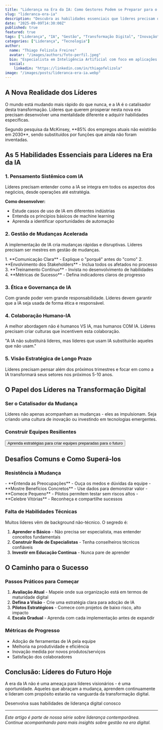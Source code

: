 ```yaml
---
title: "Liderança na Era da IA: Como Gestores Podem se Preparar para o Futuro"
slug: "lideranca-era-ia"
description: "Descubra as habilidades essenciais que líderes precisam desenvolver para navegar com sucesso na transformação digital impulsionada pela IA."
date: "2025-09-09T14:30:00Z"
published: true
featured: true
tags: ["Liderança", "IA", "Gestão", "Transformação Digital", "Inovação"]
categories: ["Liderança", "Tecnologia"]
author:
  name: "Thiago Felizola Freires"
  avatar: "/images/authors/foto-perfil.jpeg"
  bio: "Especialista em Inteligência Artificial com foco em aplicações práticas para negócios e educação. Fundador da IA21 Educação."
  social:
    linkedin: "https://linkedin.com/in/thiagofelizola"
image: "/images/posts/lideranca-era-ia.webp"
---
```


## A Nova Realidade dos Líderes

O mundo está mudando mais rápido do que nunca, e a IA é o catalisador desta transformação. Líderes que querem prosperar nesta nova era precisam desenvolver uma mentalidade diferente e adquirir habilidades específicas.

<Callout type="warning" title="Estatísticas Alarmantes">
Segundo pesquisa da McKinsey, **85% dos empregos atuais não existirão em 2030**, sendo substituídos por funções que ainda não foram inventadas.
</Callout>

## As 5 Habilidades Essenciais para Líderes na Era da IA

### 1. Pensamento Sistêmico com IA

Líderes precisam entender como a IA se integra em todos os aspectos dos negócios, desde operações até estratégia.

**Como desenvolver:**
- Estude casos de uso de IA em diferentes indústrias
- Entenda os princípios básicos de machine learning
- Aprenda a identificar oportunidades de automação

### 2. Gestão de Mudanças Acelerada

A implementação de IA cria mudanças rápidas e disruptivas. Líderes precisam ser mestres em gestão de mudanças.

<Card title="Framework para Gestão de Mudanças">
1. **Comunicação Clara** - Explique o "porquê" antes do "como"
2. **Envolvimento dos Stakeholders** - Inclua todos os afetados no processo
3. **Treinamento Contínuo** - Invista no desenvolvimento de habilidades
4. **Métricas de Sucesso** - Defina indicadores claros de progresso
</Card>

### 3. Ética e Governança de IA

Com grande poder vem grande responsabilidade. Líderes devem garantir que a IA seja usada de forma ética e responsável.

### 4. Colaboração Humano-IA

A melhor abordagem não é humanos VS IA, mas humanos COM IA. Líderes precisam criar culturas que incentivem esta colaboração.

<Quote>
"A IA não substituirá líderes, mas líderes que usam IA substituirão aqueles que não usam."
</Quote>

### 5. Visão Estratégica de Longo Prazo

Líderes precisam pensar além dos próximos trimestres e focar em como a IA transformará seus setores nos próximos 5-10 anos.

## O Papel dos Líderes na Transformação Digital

### Ser o Catalisador da Mudança

Líderes não apenas acompanham as mudanças - eles as impulsionam. Seja criando uma cultura de inovação ou investindo em tecnologias emergentes.

### Construir Equipes Resilientes

<Button variant="outline" href="/conteudos/construindo-equipes-resilientes">
Aprenda estratégias para criar equipes preparadas para o futuro
</Button>

## Desafios Comuns e Como Superá-los

### Resistência à Mudança

<Card title="Superando a Resistência">
- **Entenda as Preocupações** - Ouça os medos e dúvidas da equipe
- **Mostre Benefícios Concretos** - Use dados para demonstrar valor
- **Comece Pequeno** - Pilotos permitem testar sem riscos altos
- **Celebre Vitórias** - Reconheça e compartilhe sucessos
</Card>

### Falta de Habilidades Técnicas

Muitos líderes vêm de background não-técnico. O segredo é:

1. **Aprender o Básico** - Não precisa ser especialista, mas entender conceitos fundamentais
2. **Construir Rede de Especialistas** - Tenha conselheiros técnicos confiáveis
3. **Investir em Educação Contínua** - Nunca pare de aprender

## O Caminho para o Sucesso

### Passos Práticos para Começar

1. **Avaliação Atual** - Mapeie onde sua organização está em termos de maturidade digital
2. **Defina a Visão** - Crie uma estratégia clara para adoção de IA
3. **Pilotos Estratégicos** - Comece com projetos de baixo risco, alto impacto
4. **Escala Gradual** - Aprenda com cada implementação antes de expandir

### Métricas de Progresso

- Adoção de ferramentas de IA pela equipe
- Melhoria na produtividade e eficiência
- Inovação medida por novos produtos/serviços
- Satisfação dos colaboradores

## Conclusão: Líderes do Futuro Hoje

A era da IA não é uma ameaça para líderes visionários - é uma oportunidade. Aqueles que abraçam a mudança, aprendem continuamente e lideram com propósito estarão na vanguarda da transformação digital.

<CTA href="/programas/lideranca-digital">
Desenvolva suas habilidades de liderança digital conosco
</CTA>

---

*Este artigo é parte de nossa série sobre liderança contemporânea. Continue acompanhando para mais insights sobre gestão na era digital.*

